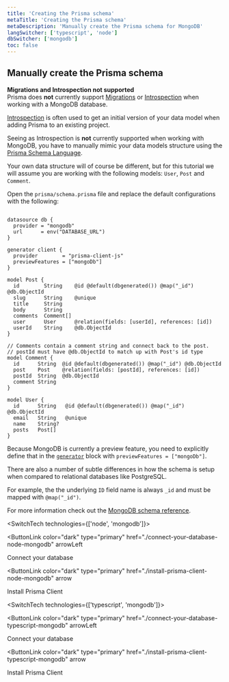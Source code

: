 ```yaml
---
title: 'Creating the Prisma schema'
metaTitle: 'Creating the Prisma schema'
metaDescription: 'Manually create the Prisma schema for MongoDB'
langSwitcher: ['typescript', 'node']
dbSwitcher: ['mongodb']
toc: false
---
```


## Manually create the Prisma schema

<Admonition type="warning">

**Migrations and Introspection not supported** <br />
Prisma does **not** currently support [Migrations](/concepts/components/prisma-migrate) or [Introspection](/concepts/components/introspection) when working with a MongoDB database.

</Admonition>

[Introspection](/concepts/components/introspection) is often used to get an initial version of your data model when adding Prisma to an existing project.

Seeing as Introspection is **not** currently supported when working with MongoDB, you have to manually mimic your data models structure using the [Prisma Schema Language](/concepts/components/prisma-schema).

<Admonition type="info">

Your own data structure will of course be different, but for this tutorial we will assume you are working with the following models: `User`, `Post` and `Comment`.

</Admonition>

Open the `prisma/schema.prisma` file and replace the default configurations with the following:

```prisma file=prisma/schema.prisma

datasource db {
  provider = "mongodb"
  url      = env("DATABASE_URL")
}

generator client {
  provider        = "prisma-client-js"
  previewFeatures = ["mongoDb"]
}

model Post {
  id        String    @id @default(dbgenerated()) @map("_id") @db.ObjectId
  slug      String    @unique
  title     String
  body      String
  comments  Comment[]
  user      User      @relation(fields: [userId], references: [id])
  userId    String    @db.ObjectId
}

// Comments contain a comment string and connect back to the post.
// postId must have @db.ObjectId to match up with Post's id type
model Comment {
  id      String  @id @default(dbgenerated()) @map("_id") @db.ObjectId
  post    Post    @relation(fields: [postId], references: [id])
  postId  String  @db.ObjectId
  comment String
}

model User {
  id      String   @id @default(dbgenerated()) @map("_id") @db.ObjectId
  email   String   @unique
  name    String?
  posts   Post[]
}

```

Because MongoDB is currently a preview feature, you need to explicitly define that in the [`generator`](/reference/api-reference/prisma-schema-reference#generator) block with `previewFeatures = ["mongoDb"]`.

There are also a number of subtle differences in how the schema is setup when compared to relational databases like PostgreSQL.

For example, the the underlying `ID` field name is always `_id` and must be mapped with `@map("_id")`.

For more information check out the [MongoDB schema reference](/reference/api-reference/prisma-schema-reference#mongodb-2).

<SwitchTech technologies={['node', 'mongodb']}>

<NavigationLinksContainer>

<ButtonLink
  color="dark"
  type="primary"
  href="./connect-your-database-node-mongodb"
  arrowLeft
>
  Connect your database
</ButtonLink>

<ButtonLink
  color="dark"
  type="primary"
  href="./install-prisma-client-node-mongodb"
  arrow
>
  Install Prisma Client
</ButtonLink>

</NavigationLinksContainer>

</SwitchTech>

<SwitchTech technologies={['typescript', 'mongodb']}>

<NavigationLinksContainer>

<ButtonLink
  color="dark"
  type="primary"
  href="./connect-your-database-typescript-mongodb"
  arrowLeft
>
  Connect your database
</ButtonLink>

<ButtonLink
  color="dark"
  type="primary"
  href="./install-prisma-client-typescript-mongodb"
  arrow
>
  Install Prisma Client
</ButtonLink>

</NavigationLinksContainer>

</SwitchTech>
